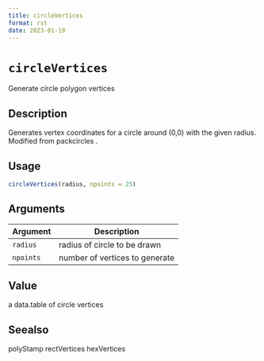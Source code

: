 ```yaml
--- 
title: circleVertices 
format: rst 
date: 2023-01-19 
--- 
```

# `circleVertices`

Generate circle polygon vertices


## Description

Generates vertex coordinates for a circle around (0,0) with the
 given radius. Modified from packcircles .


## Usage

```r
circleVertices(radius, npoints = 25)
```


## Arguments

Argument      |Description
------------- |----------------
`radius`     |     radius of circle to be drawn
`npoints`     |     number of vertices to generate


## Value

a data.table of circle vertices


## Seealso

polyStamp rectVertices hexVertices


